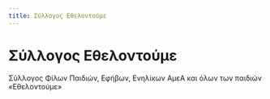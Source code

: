 ```yaml
---
title: Σύλλογος Εθελοντούμε
---
```


# Σύλλογος Εθελοντούμε

Σύλλογος Φίλων Παιδιών, Εφήβων, Ενηλίκων ΑμεΑ και όλων των παιδιών «Εθελοντούμε»
